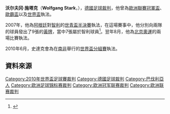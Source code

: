 {{noteTA
|T= zh-hans:沃尔夫冈·施塔克;zh-hk:沃爾夫岡·史達克;zh-tw:沃爾夫岡·史塔克;
|1= zh-hans:沃尔夫冈·施塔克;zh-hk:沃爾夫岡·史達克;zh-tw:沃爾夫岡·史塔克;
|2= zh-hans:施塔克;zh-hk:史達克;zh-tw:史塔克;
}}
{{Infobox football official
| name                = 沃尔夫冈·施塔克
| fullname            = {{lang|de|Wolfgang Stark}}
| image               = Wolfgang Stark.jpg
| caption             = 
| birth_date          = {{Birth date and age|1969|11|20|df=y}}
| birth_place         = {{BRD}}[[兰茨胡特|兰茨胡特]]
| death_date          = <!-- Use {{Death date and age|YYYY|MM|DD|YYYY|MM|DD|df=y}} if dead (death date followed by birth date) -->
| death_place         =
| otheroccupation     = [[银行柜员|银行柜员]]
| years1              = 1994–
| league1             = [[德国足协|德国足协]]
| role1               = 裁判
| years2              = 1994–
| league2             = [[德乙联赛|德乙联赛]]
| role2               = 裁判
| years3              = 1997–
| league3             = [[德甲联赛|德甲联赛]]
| role3               = 裁判
| internationalyears1 = 1999–2014
| confederation1      = [[FIFA国际裁判名录|FIFA名录]]
| internationalrole1  = 裁判
}}
'''沃尔夫冈·施塔克'''（'''Wolfgang Stark'''，{{bd|1972年|5月2日|catIdx=Strak}}），[[德國|德國]][[球證|足球裁判]]，他曾為[[歐洲聯賽冠軍盃|歐洲聯賽冠軍盃]]、[[歐霸盃|歐霸盃]]以及[[世界盃|世界盃]]執法。

2007年，他為[[阿根廷國家足球隊|阿根廷]]對[[智利國家足球隊|智利]]的[[2007年世界青年足球錦標賽|世青盃半決賽]]執法，在這場賽事中，他分別向兩隊的球員發出了9張的[[黃牌|黃牌]]，當中7張屬於智利球員<ref>{{Cite web |url=http://www.fifa.com/u20worldcup/matches/round=249411/match=58893/statistics.html |title=FIFA.com |access-date=2010-06-12 |archive-date=2016-06-03 |archive-url=https://web.archive.org/web/20160603195552/http://www.fifa.com/u20worldcup/matches/round=249411/match=58893/statistics.html |dead-url=yes }}</ref>。翌年8月，他為[[2008年夏季奧林匹克運動會足球比賽|北京奧運]]的兩場比賽執法。

2010年6月，史達克會為在[[南非|南非]]舉行的[[2010年世界盃足球賽|世界盃分組賽]]執法。

== 資料來源 ==
{{reflist}}

{{DEFAULTSORT:Stark, Wolfgang}}
[[Category:2010年世界盃足球賽裁判|Category:2010年世界盃足球賽裁判]]
[[Category:德國足球裁判|Category:德國足球裁判]]
[[Category:巴伐利亞人|Category:巴伐利亞人]]
[[Category:欧洲足球锦标赛裁判|Category:欧洲足球锦标赛裁判]]
[[Category:欧洲冠军联赛裁判|Category:欧洲冠军联赛裁判]]
[[Category:欧洲联赛裁判|Category:欧洲联赛裁判]]